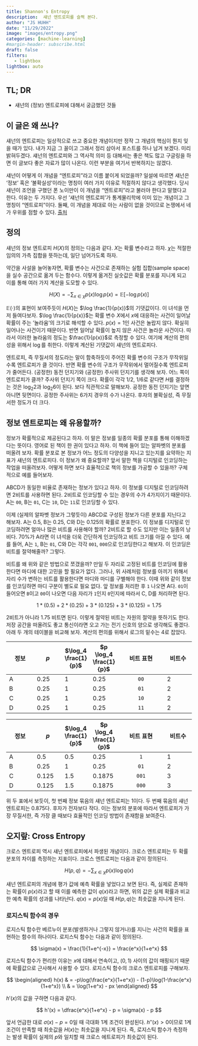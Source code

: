 ```yaml
---
title: Shannon's Entropy
description:  섀넌 엔트로피를 슬쩍 본다. 
author: "JS HUHH"
date: "11/29/2022"
image: "images/entropy.png"
categories: [machine-learning]
#margin-header: subscribe.html
draft: false
filters:
   - lightbox
lightbox: auto
---
```


## TL; DR

- 섀넌의 (정보) 엔트로피에 대해서 궁금했던 것들

## 이 글은 왜 쓰나?

섀넌의 엔트로피는 일상적으로 쓰고 중요한 개념이지만 정작 그 개념의 핵심이 뭔지 잊을 때가 있다. 내가 지금 그 꼴이고 그래서 정리 삼아서 포스트를 하나 남겨 보겠다. 미리 밝혀두겠다. 섀넌의 엔트로피와 그 역사적 의미 등 대해서는 좋은 책도 많고 구글링을 하면 이 글보다 좋은 자료가 많이 나온다. 이런 부분을 여기서 반복하지는 않겠다. 

:::{.column-margin}
섀넌이 어떻게 이 개념을 "엔트로피"라고 이름 붙이게 되었을까? 일설에 따르면 섀넌은 '정보' 혹은 '불확실성'이라는 명칭이 여러 가지 이유로 적절하지 않다고 생각했다. 당시 섀넌이 조언을 구했던 폰 노이만이 이 개념을 "엔트로피"라고 불러야 한다고 말했다고 한다. 이유는 두 가지다. 우선 '섀넌의 엔트로피'가 통계물리학에 이미 있는 개념이고 그 명칭이 "엔트로피"이다. 둘째, 이 개념을 제대로 아는 사람이 없을 것이므로 논쟁에서 네가 우위를 점할 수 있다. [츌처](https://mathoverflow.net/questions/403036/john-von-neumanns-remark-on-entropy)
:::

## 정의

섀넌의 정보 엔트로피 $H(X)$의 정의는 다음과 같다. $X$는 확률 변수라고 하자. $\chi$는 적절한 임의의 가측 집합을 뜻하는데, 일단 넘어가도록 하자.

:::{.column-margin}
약간을 사설을 늘어놓자면, 확률 변수는 사건으로 존재하는 실험 집합(sample space)을 실수 공간으로 옮겨 두는 함수다. 이렇게 옮겨진 실숫값은 확률 분포를 지니게 되고 이를 통해 여러 가지 계산을 도모할 수 있다. 
:::

$$
H(X)=-\sum_{x \in \chi} p(x) \log p(x) = \mathbb E [-\log p(x)]
$$

$\mathbb E(\cdot)$의 표현이 보여주듯이 $H(X)$는 $\log \frac{1}{p(x)}$의 기댓값이다. 이 녀석을 먼저 들여다보자. $\log \frac{1}{p(x)}$는 확률 변수 $X$에서 $x$에 대응하는 사건이 일어날 확률이 주는 '놀라움'의 크기로 해석할 수 있다. $p(x)=1$인 사건은 놀랍지 않다. 확실히 일어나는 사건이기 때문이다. 반면 일어날 확률이 높지 않은 사건은 놀라운 사건이다. 따라서 이러한 놀라움의 정도는 $\frac{1}{p(x)}$로 측정할 수 있다. 여기에 계산의 편의성을 위해서 $\log$를 취한다. 이렇게 계산된 기댓값이 섀넌의 엔트로피다. 

엔트로피, 즉 무질서의 정도라는 말이 함축하듯이 주어진 확률 변수의 구조가 무작위일수록 엔트로피가 클 것이다. 반면 확률 변수의 구조가 무작위에서 멀어질수록 엔트로피가 줄어든다. (공정한) 동전 던지기와 (공정한) 주사위 던지기를 생각해 보자. 어느 쪽이 엔트로피가 클까? 주사위 던지기 쪽이 크다. 확률이 각각 1/2, 1/6로 같다면 $H$를 결정하는 것은 $\log_{2} {2}$과 $\log_{2} {6}$이 된다. 보다 직관적으로 말해보자. 공정한 동전 던지기는 앞면 아니면 뒷면이다. 공정한 주사위는 6가지 경우의 수가 나온다. 후자의 불확실성, 즉 무질서한 정도가 더 크다. 

## 정보 엔트로피는 왜 유용할까? 

정보가 확률적으로 제공된다고 하자. 이 말은 정보를 일종의 확률 분포를 통해 이해하겠다는 뜻이다. 영어로 된 책이 한 권이 있다고 하자. 이 책에 들어 있는 알파벳의 분포를 떠올려 보자. 확률 분포로 본 정보가 어느 정도의 다양성을 지니고 있는지를 요약하는 지표가 섀넌의 엔트로피다. 이 정보가 왜 중요할까? 앞서 말한 책을 디지털로 인코딩하는 작업을 떠올려보자. 어떻게 하면 보다 효율적으로 책의 정보를 가공할 수 있을까? 구체적으로 예를 들어보자. 

ABCD가 동일한 비율로 존재하는 정보가 있다고 하자. 이 정보를 디지털로 인코딩하려면 2비트를 사용하면 된다. 2비트로 인코딩할 수 있는 경우의 수가 4가지이기 때문이다. A는 `00`, B는 `01`, C는 `10`, D는 `11`로 인코딩할 수 있다.

이제 (실제의 알파벳 정보가 그렇듯이) ABCD로 구성된 정보가 다른 분포를 지닌다고 해보자. A는 0.5, B는 0.25, C와 D는 0.125의 확률로 분포한다. 이 정보를 디지털로 인코딩하려면 얼마나 많은 비트를 사용해야 할까? 2비트로 할 수도 있지만 이는 일종의 낭비다. 70%가 A라면 이 녀석을 더욱 간단하게 인코딩하고 비트 크기를 아낄 수 있다. 예를 들어, A는 `1`, B는 `01`, C와 D는 각각 `001`, `000`으로 인코딩한다고 해보자. 이 인코딩은 비트를 절약해줄까? 그렇다. 

:::{.column-margin}
비트를 왜 위와 같은 방법으로 쪼갰을까? 만일 두 자리로 고정된 비트를 인코딩에 활용한다면 마디에 대한 고민을 할 필요가 없다. 그러나, 위 사례처럼 정보를 아끼기 위해서 자리 수가 변하는 비트를 활용한다면 마디와 마디를 구별해야 한다. 이때 위와 같이 정보를 인코딩하면 마디 구분이 별도로 필요 없다. 앞 정보를 처리한 후 `1` 나오면 A다. `01`이 들어오면 `B`이고 `00`이 나오면 다음 자리가 `1`인지 `0`인지에 따라서 C, D를 처리하면 된다. 
:::

$$
1 * (0.5) + 2 * (0.25) + 3 * (0.125) + 3 * (0.125) = 1.75
$$

2비트가 아니라 1.75 비트면 된다. 이렇게 절약된 비트는 자원의 절약을 뜻하기도 한다. 저장 공간을 떠올려도 좋고 통신이라면 오고 가는 전기 신호의 양으로 생각해도 좋겠다. 아래 두 개의 테이블을 비교해 보자. 계산의 편의를 위해서 로그의 밑수는 4로 잡았다. 

| 정보   | $p$ | $\log_4 \frac{1}{p}$  | $p \log_4 \frac{1}{p}$ | 비트 표현  | 비트수  |
|---|---|---|---|:---:|---|
| A | 0.25  | 1  | 0.25  | `00`  | 2 |
| B | 0.25  | 1  | 0.25  | `01`  | 2 |
| C | 0.25  | 1  | 0.25  | `10`  | 2 |
| D | 0.25  | 1  | 0.25  | `11`  | 2 |


| 정보   | $p$ | $\log_4 \frac{1}{p}$  | $p \log_4 \frac{1}{p}$ | 비트 표현  | 비트수  |
|---|---|---|---|:---:|---|
| A | 0.5  | 0.5  | 0.25  | `1`  | 1 |
| B | 0.25  | 1   | 0.25  | `01`  | 2 |
| C | 0.125 | 1.5  | 0.1875  | `001`  | 3 |
| D | 0.125 | 1.5  | 0.1875  | `000`  | 3 |


위 두 표에서 보듯이, 첫 번째 정보 묶음의 섀넌 엔트로피는 1이다. 두 번째 묶음의 섀넌 엔트로피는 0.875다. 후자가 전자보다 작다. 이는 정보의 분포에 따라서 엔트로피가 가장 무질서한, 즉 가장 클 때보다 효율적인 인코딩 방법이 존재함을 보여준다. 

## 오지랖: Cross Entropy

크로스 엔트로피 역시 섀넌 엔트로피에서 파생된 개념이다. 크로스 엔트로피는 두 확률 분포의 차이를 측정하는 지표이다. 크로스 엔트로피는 다음과 같이 정의된다.

$$
H(p,q)=-\sum_{x \in \chi} p(x) \log q(x) 
$$

섀넌 엔트로피의 개념에 평가 값에 예측 확률을 넣었다고 보면 된다. 즉, 실제로 존재하는 확률이 $p(x)$라고 할 때 이를 예측한 값이 $q(x)$라고 하면, 위의 값은 실제 확률과 비교한 예측 확률의 성과를 나타난다. $q(x) = p(x)$일 때 $H(p,q)$는 최솟값을 지니게 된다. 

### 로지스틱 함수의 경우 

로지스틱 함수란 베르누이 분포(발생하거나 그렇지 않거나)를 지니는 사건의 확률을 표현하는 함수의 하나이다. 로지스틱 함수는 다음과 같이 정의된다.

$$
\sigma(x) = \frac{1}{1+e^{-x}} = \frac{e^x}{1+e^x}
$$

로지스틱 함수가 편리한 이유는 $x$에 대해서 연속이고, $(0,1)$ 사이의 값이 매핑되기 때문에 확률값으로 근사해서 사용할 수 있다. 로지스틱 함수의 크로스 엔트로피를 구해보자. 

$$
\begin{aligned}
h(x) & = -p\log(\frac{e^x}{1+e^x}) - (1-p)\log(1-\frac{e^x}{1+e^x}) \\
	& = \log(1+e^x) - px
\end{aligned}
$$

$h'(x)$의 값을 구하면 다음과 같다. 

$$
h'(x) = \dfrac{e^x}{1+e^x} - p = \sigma(x) - p 
$$

앞서 언급한 대로 $\sigma(x)-p = 0$일 때 극대화 1계 조건이 완성된다. $h''(x) > 0$이므로 1계 조건이 만족할 때 최솟값을 $H(x)$는 최솟값을 지니게 된다. 즉, 로지스틱 함수가 측정하는 발생 확률이 실제의 $p$와 일치할 때 크로스 에트로피가 최솟값이 된다. 

